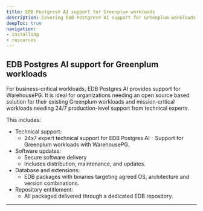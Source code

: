 ```yaml
---
title: EDB Postgres® AI support for Greenplum workloads
description: Covering EDB Postgres® AI support for Greenplum workloads with WarehousePG.
deepToc: true
navigation:
- installing
- resources
---
```


## EDB Postgres AI support for Greenplum workloads

For business-critical workloads, EDB Postgres AI provides support for WarehousePG. It is ideal for organizations needing an open source based solution for their existing Greenplum workloads and mission-critical workloads needing 24/7 production-level support from technical experts.

This includes:

* Technical support:
  * 24x7 expert technical support for EDB Postgres AI - Support for Greenplum workloads with WarehousePG.
* Software updates:
  * Secure software delivery
  * Includes distribution, maintenance, and updates.
* Database and extensions:
  * EDB packages with binaries targeting agreed OS, architecture and version combinations.
* Repository entitlement:
  * All packaged delivered through a dedicated EDB repository.

---
